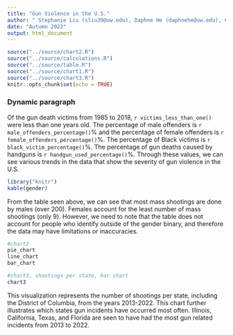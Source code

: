 ```yaml
---
title: "Gun Violence in the U.S."
author: " Stephanie Liu (sliu39@uw.edu), Daphne He (daphnehe@uw.edu), Cecelia Thomas (ceceliat@uw.edu)"
date: "Autumn 2022"
output: html_document
---
```


```r
source("../source/chart2.R")
source("../source/calculations.R")
source("../source/table.R")
source("../source/chart1.R")
source("../source/chart3.R")
knitr::opts_chunk$set(echo = TRUE)
```

### Dynamic paragraph

Of the gun death victims from 1985 to 2018, `r victims_less_than_one()` were less than one years old. The percentage of male offenders is `r male_offenders_percentage()`% and the percentage of female offenders is `r female_offenders_percentage()`%. The percentage of Black victims is `r black_victim_percentage()`%. The percentage of gun deaths caused by handguns is `r handgun_used_percentage()`%. Through these values, we can see various trends in the data that show the severity of gun violence in the U.S.

``` r
library("knitr")
kable(gender)
```
From the table seen above, we can see that most mass shootings are done by males (over 200). Females account for the least number of mass shootings (only 9). However, we need to note that the table does not account for people who identify outside of the gender binary, and therefore the data may have limitations or inaccuracies.
``` r
#chart2
pie_chart
line_chart
bar_chart
```


``` r
#chart3, shootings per state, bar chart
chart3
```

This visualization represents the number of shootings per state, including the District of Columbia, from the years 2013-2022. This chart further illustrates which states gun incidents have occurred most often. Illinois, California, Texas, and Florida are seen to have had the most gun related incidents from 2013 to 2022.